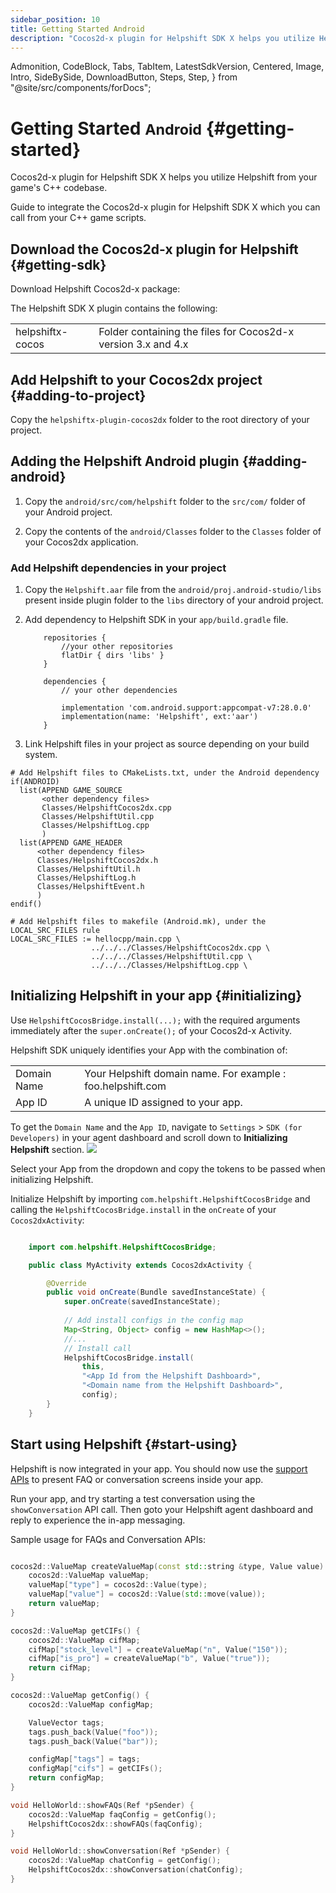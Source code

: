 ```yaml
---
sidebar_position: 10
title: Getting Started Android
description: "Cocos2d-x plugin for Helpshift SDK X helps you utilize Helpshift from your game's C++ codebase."
---
```


  Admonition,
  CodeBlock,
  Tabs,
  TabItem,
  LatestSdkVersion,
  Centered,
  Image,
  Intro,
  SideBySide,
  DownloadButton,
  Steps,
  Step,
} from "@site/src/components/forDocs";

# Getting Started <small>Android</small> {#getting-started}

<Intro>

Cocos2d-x plugin for Helpshift SDK X helps you utilize Helpshift from your game's C++ codebase.

</Intro>

Guide to integrate the Cocos2d-x plugin for Helpshift SDK X which you can call from your C++ game scripts.

## Download the Cocos2d-x plugin for Helpshift {#getting-sdk}

Download Helpshift Cocos2d-x package:

<DownloadButton
  text="Download SDK"
  link="[% sdkx-cocos2dx.android.sdk_url %]"
  classes="mb-4"
/>

The Helpshift SDK X plugin contains the following:

<div className="text-sm compact ">

|                  |                                                               |
| ---------------- | ------------------------------------------------------------- |
| helpshiftx-cocos | Folder containing the files for Cocos2d-x version 3.x and 4.x |

</div>

## Add Helpshift to your Cocos2dx project {#adding-to-project}

Copy the `helpshiftx-plugin-cocos2dx` folder to the root directory of your project.

## Adding the Helpshift Android plugin {#adding-android}

1. Copy the `android/src/com/helpshift` folder to the `src/com/` folder of your Android project.

2. Copy the contents of the `android/Classes` folder to the `Classes` folder of your Cocos2dx application.

### Add Helpshift dependencies in your project


1.  Copy the `Helpshift.aar` file from the `android/proj.android-studio/libs` present inside plugin folder to the `libs` directory of your android project.

2.  Add dependency to Helpshift SDK in your `app/build.gradle` file.

    ```
        repositories {
            //your other repositories
            flatDir { dirs 'libs' }
        }

        dependencies {
            // your other dependencies

            implementation 'com.android.support:appcompat-v7:28.0.0'
            implementation(name: 'Helpshift', ext:'aar')
        }
    ```

4.  Link Helpshift files in your project as source depending on your build system.

<Tabs>

<TabItem value="Using CMake" label="Using CMake">

    # Add Helpshift files to CMakeLists.txt, under the Android dependency
    if(ANDROID)
      list(APPEND GAME_SOURCE
           <other dependency files>
           Classes/HelpshiftCocos2dx.cpp
           Classes/HelpshiftUtil.cpp
           Classes/HelpshiftLog.cpp
           )
      list(APPEND GAME_HEADER
          <other dependency files>
          Classes/HelpshiftCocos2dx.h
          Classes/HelpshiftUtil.h
          Classes/HelpshiftLog.h
          Classes/HelpshiftEvent.h
          )
    endif()

</TabItem>
<TabItem value="Using ndk-build" label="Using ndk-build">

    # Add Helpshift files to makefile (Android.mk), under the LOCAL_SRC_FILES rule
    LOCAL_SRC_FILES := hellocpp/main.cpp \
                      ../../../Classes/HelpshiftCocos2dx.cpp \
                      ../../../Classes/HelpshiftUtil.cpp \
                      ../../../Classes/HelpshiftLog.cpp \

</TabItem>

</Tabs>

## Initializing Helpshift in your app {#initializing}

<Admonition type="info" title="Note">

Use `HelpshiftCocosBridge.install(...);` with the required arguments immediately after the `super.onCreate();` of your Cocos2d-x Activity.

</Admonition>

Helpshift SDK uniquely identifies your App with the combination of:

<div className="text-sm compact ">

|              |                                                             |
| -----------  | ----------------------------------------------------------- |
| Domain Name  | Your Helpshift domain name. For example : foo.helpshift.com |
| App ID       | A unique ID assigned to your app.                           |

</div>

To get the `Domain Name` and the `App ID`, navigate to `Settings` > `SDK (for Developers)` in your agent dashboard and scroll down to **Initializing Helpshift** section. <Image src="/static/books/common/settings-integration.png"  width="full" />

Select your App from the dropdown and copy the tokens to be passed when initializing Helpshift.

Initialize Helpshift by importing `com.helpshift.HelpshiftCocosBridge` and
calling the `HelpshiftCocosBridge.install` in the `onCreate` of your `Cocos2dxActivity`:

```java

    import com.helpshift.HelpshiftCocosBridge;

    public class MyActivity extends Cocos2dxActivity {

        @Override
        public void onCreate(Bundle savedInstanceState) {
            super.onCreate(savedInstanceState);
            
            // Add install configs in the config map
            Map<String, Object> config = new HashMap<>();
            //...
            // Install call
            HelpshiftCocosBridge.install(
                this,
                "<App Id from the Helpshift Dashboard>",
                "<Domain name from the Helpshift Dashboard>",
                config);  
        }
    }

```

## Start using Helpshift {#start-using}

Helpshift is now integrated in your app. You should now use the [support APIs](/sdkx-cocos2dx/support-tools-android) to present FAQ or conversation screens inside your app.

Run your app, and try starting a test conversation using the `showConversation` API call.
Then goto your Helpshift agent dashboard and reply to experience the in-app messaging.

Sample usage for FAQs and Conversation APIs:

```cpp

cocos2d::ValueMap createValueMap(const std::string &type, Value value) {
    cocos2d::ValueMap valueMap;
    valueMap["type"] = cocos2d::Value(type);
    valueMap["value"] = cocos2d::Value(std::move(value));
    return valueMap;
}

cocos2d::ValueMap getCIFs() {
    cocos2d::ValueMap cifMap;
    cifMap["stock_level"] = createValueMap("n", Value("150"));
    cifMap["is_pro"] = createValueMap("b", Value("true"));
    return cifMap;
}

cocos2d::ValueMap getConfig() {
    cocos2d::ValueMap configMap;

    ValueVector tags;
    tags.push_back(Value("foo"));
    tags.push_back(Value("bar"));

    configMap["tags"] = tags;
    configMap["cifs"] = getCIFs();
    return configMap;
}

void HelloWorld::showFAQs(Ref *pSender) {
    cocos2d::ValueMap faqConfig = getConfig();
    HelpshiftCocos2dx::showFAQs(faqConfig);
}

void HelloWorld::showConversation(Ref *pSender) {
    cocos2d::ValueMap chatConfig = getConfig();
    HelpshiftCocos2dx::showConversation(chatConfig);
}


```